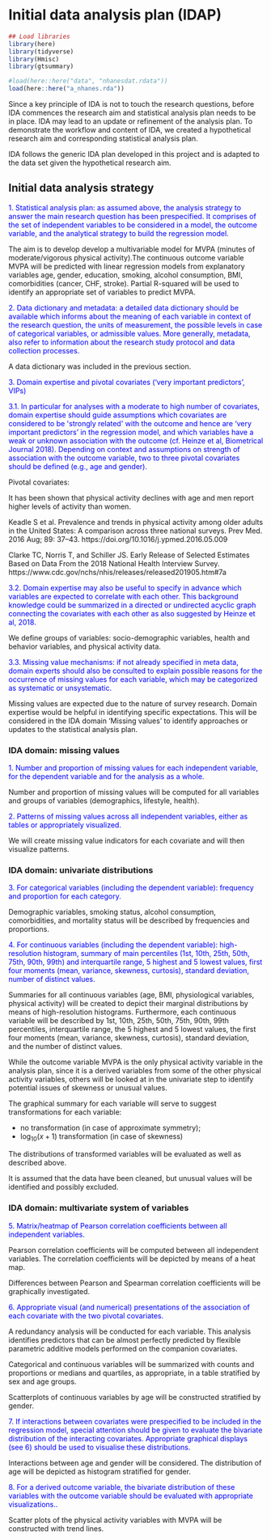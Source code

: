 # Initial data analysis plan (IDAP)


```r
## Load libraries
library(here)
library(tidyverse)
library(Hmisc)
library(gtsummary)

#load(here::here("data", "nhanesdat.rdata"))
load(here::here("a_nhanes.rda"))
```

Since a key principle of IDA is not to touch the research questions, before IDA commences the research aim and statistical analysis plan needs to be in place. 
IDA may lead to an update or refinement of the analysis plan. To demonstrate the workflow and content of IDA, we created a hypothetical research aim and corresponding statistical analysis plan.

IDA follows the generic IDA plan developed in this project and is adapted to the data set given the hypothetical research aim.
 




##  Initial data analysis strategy

<span style="color:blue">1. Statistical analysis plan: as assumed above, the analysis strategy to answer the main research question has been prespecified. It comprises of the set of independent variables to be considered in a model, the outcome variable, and the analytical strategy to build the regression model. </span>


The aim is to develop develop a multivariable model for MVPA (minutes of moderate/vigorous physical activity).The continuous outcome variable MVPA will be predicted with linear regression models from explanatory variables  age, gender, education, smoking, alcohol consumption, BMI, comorbidities (cancer, CHF, stroke).  Partial R-squared will be used to identify an appropriate set of variables to predict MVPA.




<span style="color:blue">2. Data dictionary and metadata: a detailed data dictionary should be available which informs about the meaning of each variable in context of the research question, the units of measurement, the possible levels in case of categorical variables, or admissible values. More generally, metadata, also refer to information about the research study protocol and data collection processes.</span>


A data dictionary was included in the previous section.


<span style="color:blue">3. Domain expertise and pivotal covariates ('very important predictors', VIPs)</span>

<span style="color:blue">3.1. In particular for analyses with a moderate to high number of covariates, domain expertise should guide assumptions which covariates are considered to be &#39;strongly related&#39; with the outcome and hence are 'very important predictors' in the regression model, and which variables have a weak or unknown association with the outcome (cf. Heinze et al, Biometrical Journal 2018). Depending on context and assumptions on strength of association with the outcome variable, two to three pivotal covariates should be defined (e.g., age and gender).</span>

Pivotal covariates:

It has been shown that physical activity declines with age and men report higher levels of activity than women.  

Keadle S et al. Prevalence and trends in physical activity among older adults in the United States: A comparison across three national surveys. Prev Med. 2016 Aug; 89: 37–43. https://doi.org/10.1016/j.ypmed.2016.05.009 

Clarke TC,  Norris T, and Schiller JS. Early Release of Selected Estimates Based on Data From the 2018 National Health Interview Survey. https://www.cdc.gov/nchs/nhis/releases/released201905.htm#7a

<span style="color:blue"> 3.2. Domain expertise may also be useful to specify in advance which variables are expected to correlate with each other. This background knowledge could be summarized in a directed or undirected acyclic graph connecting the covariates with each other as also suggested by Heinze et al, 2018.</span>

We define groups of variables: socio-demographic variables, health and behavior variables, and physical activity data.

  
<span style="color:blue">3.3. Missing value mechanisms: if not already specified in meta data, domain experts should also be consulted to explain possible reasons for the occurrence of missing values for each variable, which may be categorized as systematic or unsystematic.</span>
  
Missing values are expected due to the nature of survey research. Domain expertise would be helpful in identifying specific expectations. This will be considered in the IDA domain 'Missing values' to identify approaches or updates to the statistical analysis plan.


### IDA domain: missing values  

<span style="color:blue">1. Number and proportion of missing values for each independent variable, for the dependent variable and for the analysis as a whole.</span>

Number and proportion of missing values will be computed for all variables and groups of variables (demographics, lifestyle, health).

<span style="color:blue">2. Patterns of missing values across all independent variables, either as tables or appropriately visualized.</span>

We will create missing value indicators for each covariate and will then visualize patterns.




### IDA domain: univariate distributions

<span style="color:blue">3. For categorical variables (including the dependent variable): frequency and proportion for each category.</span>

Demographic variables, smoking status, alcohol consumption, comorbidities, and mortality status  will be described by frequencies and proportions.

<span style="color:blue">4. For continuous variables (including the dependent variable): high-resolution histogram, summary of main percentiles (1st, 10th, 25th, 50th, 75th, 90th, 99th) and interquartile range, 5 highest and 5 lowest values, first four moments (mean, variance, skewness, curtosis), standard deviation, number of distinct values. </span>



Summaries for all continuous variables (age, BMI, physiological variables, physical activity) will be created to depict their marginal distributions by means of high-resolution histograms. Furthermore, each continuous variable will be described by 1st, 10th, 25th, 50th, 75th, 90th, 99th percentiles,  interquartile range, the 5 highest and 5 lowest values, the first four moments (mean, variance, skewness, curtosis), standard deviation, and the number of distinct values.

While the outcome variable MVPA is the only physical activity variable in the analysis plan, since it is a  derived variables from some of the other physical activity variables, others will be looked at in the univariate step to identify potential issues of skewness or unusual values.

The graphical summary for each variable will serve to suggest transformations for each variable:

* no transformation (in case of approximate symmetry);
* $\log_{10}(x+1)$ transformation (in case of skewness)

The distributions of transformed variables will be evaluated as well as described above.

It is assumed that the data have been cleaned, but unusual values will be identified and possibly excluded.

### IDA domain: multivariate system of variables

<span style="color:blue">5. Matrix/heatmap of Pearson correlation coefficients between all independent variables.</span>

Pearson correlation coefficients will be computed between all independent variables. The correlation coefficients will be depicted by means of a heat map. 

Differences between Pearson and Spearman correlation coefficients will be graphically investigated.

<span style="color:blue">6. Appropriate visual (and numerical) presentations of the association of each covariate with the two pivotal covariates.</span>

A redundancy analysis will be conducted for each variable. This analysis identifies predictors that can be almost perfectly predicted by flexible parametric additive models performed on the companion covariates. 

Categorical and continuous variables will be summarized with counts and proportions or medians and quartiles, as appropriate, in a table stratified by sex and age groups.

Scatterplots of continuous variables by age will be constructed stratified by gender.


<span style="color:blue">7. If interactions between covariates were prespecified to be included in the regression model, special attention should be given to evaluate the bivariate distribution of the interacting covariates. Appropriate graphical displays (see 6) should be used to visualise these distributions.</span>

Interactions between age and gender will be considered. The distribution of age will be depicted as histogram stratified for gender. 


<span style="color:blue">8. For a derived outcome variable, the bivariate distribution of these variables  with the outcome variable should be evaluated with appropriate visualizations.. </span>

Scatter plots of the physical activity variables with MVPA will be constructed with trend lines.



